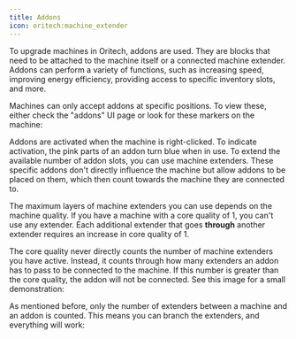 ```yaml
---
title: Addons
icon: oritech:machine_extender
---
```


To upgrade machines in Oritech, addons are used. They are blocks that need to be attached to the machine itself or a connected machine extender.
Addons can perform a variety of functions, such as increasing speed, improving energy efficiency, providing access to specific inventory slots, and more.

Machines can only accept addons at specific positions. To view these, either check the "addons" UI page or look for these markers on the machine:

<ModAsset location="oritech:addon_marker" />

Addons are activated when the machine is right-clicked. To indicate activation, the pink parts of an addon turn blue when in use.
To extend the available number of addon slots, you can use machine extenders. These specific addons don't directly influence the machine but allow
addons to be placed on them, which then count towards the machine they are connected to.

The maximum layers of machine extenders you can use depends on the machine quality. If you have a machine with a core quality of 1,
you can't use any extender. Each additional extender that goes **through** another extender requires an increase in core quality of 1.

The core quality never directly counts the number of machine extenders you have active. Instead, it counts through how many extenders
an addon has to pass to be connected to the machine. If this number is greater than the core quality, the addon will not be connected.
See this image for a small demonstration:

<ModAsset location="oritech:extenders" />

As mentioned before, only the number of extenders between a machine and an addon is counted. This means you can branch the extenders, and everything will work:

<ModAsset location="oritech:addon_branching" />
